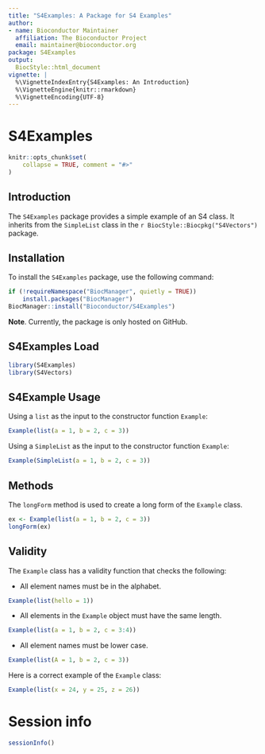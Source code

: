 ```yaml
---
title: "S4Examples: A Package for S4 Examples"
author:
- name: Bioconductor Maintainer
  affiliation: The Bioconductor Project
  email: maintainer@bioconductor.org
package: S4Examples
output:
  BiocStyle::html_document
vignette: |
  %\VignetteIndexEntry{S4Examples: An Introduction}
  %\VignetteEngine{knitr::rmarkdown}
  %\VignetteEncoding{UTF-8}
---
```


# S4Examples

```r
knitr::opts_chunk$set(
    collapse = TRUE, comment = "#>"
)
```

## Introduction

The `S4Examples` package provides a simple example of an S4 class. It inherits
from the `SimpleList` class in the `r BiocStyle::Biocpkg("S4Vectors")` package.

## Installation

To install the `S4Examples` package, use the following command:

```r
if (!requireNamespace("BiocManager", quietly = TRUE))
    install.packages("BiocManager")
BiocManager::install("Bioconductor/S4Examples")
```

**Note**. Currently, the package is only hosted on GitHub.

## S4Examples Load

```r
library(S4Examples)
library(S4Vectors)
```

## S4Example Usage

Using a `list` as the input to the constructor function `Example`: 

```r
Example(list(a = 1, b = 2, c = 3))
```

Using a `SimpleList` as the input to the constructor function `Example`:

```r
Example(SimpleList(a = 1, b = 2, c = 3))
```

## Methods

The `longForm` method is used to create a long form of the `Example` class.

```r
ex <- Example(list(a = 1, b = 2, c = 3))
longForm(ex)
```

## Validity

The `Example` class has a validity function that checks the following:

- All element names must be in the alphabet.

```r
Example(list(hello = 1))
```

- All elements in the `Example` object must have the same length.

```r
Example(list(a = 1, b = 2, c = 3:4))
```

- All element names must be lower case.

```r
Example(list(A = 1, b = 2, c = 3))
```

Here is a correct example of the `Example` class:

```r
Example(list(x = 24, y = 25, z = 26))
```

# Session info

```r
sessionInfo()
```
